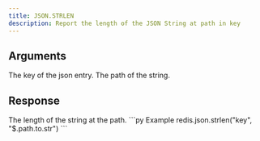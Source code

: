 ```yaml
---
title: JSON.STRLEN
description: Report the length of the JSON String at path in key
---
```


## Arguments

<ParamField body="key" type="str" required>
    The key of the json entry.
</ParamField>
<ParamField body="path" type="str" default="$">
    The path of the string.
</ParamField>


## Response

<ResponseField type="List[int]" required>
  The length of the string at the path.
</ResponseField>

<RequestExample>
```py Example
redis.json.strlen("key", "$.path.to.str")
```
</RequestExample>
